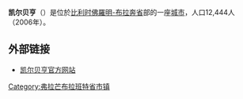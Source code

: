 {{Unreferenced|time=2018-08-16T13:04:49+00:00}}
'''凯尔贝亨'''（{{lang-nl|Keerbergen}}）是位於[[比利时|比利时]][[佛羅明-布拉奔省|佛羅明-布拉奔省]]部的一座[[城市|城市]]，人口12,444人（2006年）。

== 外部链接 ==
* [http://www.keerbergen.be/ 凯尔贝亨官方网站]{{Wayback|url=http://www.keerbergen.be/ |date=20080806233816 }}

{{佛罗明-布拉奔省市区}}
{{Belgium-geo-stub}}
{{DEFAULTSORT:Keerbergen}}

[[Category:弗拉芒布拉班特省市镇|Category:弗拉芒布拉班特省市镇]]